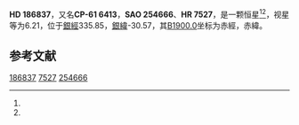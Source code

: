 {{Starbox begin
| name = HD 186837
}}
{{Starbox observe
| epoch = [[J2000.0|J2000.0]]
| constell = {{星座名待查}}<ref name=SIMBAD>{{cite web
 | url=http://simbad.u-strasbg.fr/simbad/sim-id?Ident=HR+7527
 | title=Pulsating variable Star
 | publisher=Centre de Données astronomiques de Strasbourg
 | work=SIMBAD
 | accessdate=2012-07-13
 | archive-date=2020-02-02
 | archive-url=https://web.archive.org/web/20200202043409/http://simbad.u-strasbg.fr/simbad/sim-id?Ident=HR+7527
 }}</ref><ref name=DATA>{{cite web
 | url=http://vizier.u-strasbg.fr/viz-bin/VizieR-5?-out.add=.&-source=5050&-corr=PK=HR&-out.max=9999&HR=7527
 | title=VizieR Detailed Page
 | accessdate=2012-07-13
 | archive-date=2016-03-05
 | archive-url=https://web.archive.org/web/20160305023629/http://vizier.u-strasbg.fr/viz-bin/VizieR-5?-out.add=.&-source=5050&-corr=PK=HR&-out.max=9999&HR=7527
 | dead-url=no
 }}</ref>
| 星官 = 
| ra = {{RA|19|50|21.7}}<ref name=SIMBAD /><ref name=DATA />
| dec = {{DEC|-61|3|41}}<ref name=SIMBAD /><ref name=DATA />
| appmag_v = 6.21<ref name=SIMBAD /><ref name=DATA />
}}
{{Starbox character
| class = B5V<ref name=SIMBAD /><ref name=DATA />
| b-v = -0.14<ref name=SIMBAD /><ref name=DATA />
| u-b = -0.55<ref name=SIMBAD /><ref name=DATA />
| r-i = <ref name=SIMBAD /><ref name=DATA />
| variable = 
}}
{{Starbox astrometry
| radial_v = -0.55
| prop_mo_ra = -15
| parallax = 
| p_error = 
}}
{{Starbox catalog
| names =CP-61 6413，[[SAO星表|SAO]] 254666，[[HD星表|HD]] 186837，[[HR星表|HR]] 7527}}
{{Starbox reference |Simbad=HR+7527}}
{{Starbox end}}

'''HD 186837'''，又名'''CP-61 6413'''，'''SAO 254666'''、'''HR 7527'''，是一颗恒星<ref name=SIMBAD /><ref name=DATA />，视星等为6.21，位于[[銀道座標系|銀經]]335.85，[[銀道座標系|銀緯]]-30.57，其[[B1900.0|B1900.0]]坐标为赤經{{RA|19|41|36.8}}，赤緯{{DEC|-61|-30.57|35}}。

== 参考文献 ==
{{reflist}}

{{star-stub}}

[[Category:HD和HDE天體|186837]]
[[Category:HR天體|7527]]
[[Category:SAO天體|254666]]